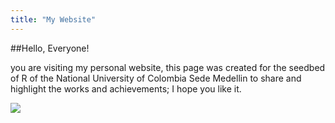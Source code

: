 ```yaml
---
title: "My Website"
---
```


##Hello, Everyone!



you are visiting my personal website, this page was created for the seedbed of R of the National University of Colombia Sede Medellin to share and highlight the works and achievements; I hope you like it.

![](guatape.jpg)